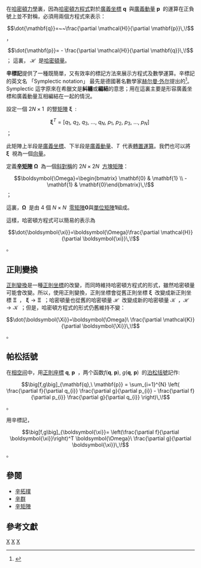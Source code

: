 {{noteTA
|G1=物理學
|G2=數學
|1=zh-hans:辛标记; zh-hant:辛標記;
}}
在[[哈密頓力學|哈密頓力學]]裏，因為[[哈密頓方程式|哈密頓方程式]]對於[[廣義坐標|廣義坐標]] <math>\mathbf{q}\,\!</math> 與[[廣義動量|廣義動量]] <math>\mathbf{p}\,\!</math> 的運算在正負號上並不對稱，必須用兩個方程式來表示：
:<math>\dot{\mathbf{q}}=~~\frac{\partial \mathcal{H}}{\partial \mathbf{p}}\,\!</math> ，
:<math>\dot{\mathbf{p}}= - \frac{\partial \mathcal{H}}{\partial \mathbf{q}}\,\!</math> ；
這裏， <math>\mathcal{H}\,\!</math> 是[[哈密頓量|哈密頓量]]。

'''辛標記'''提供了一種既簡單，又有效率的標記方法來展示方程式及數學運算。辛標記的英文名 「Symplectic notation」 最先是德國著名數學家[[赫尔曼·外尔|赫尔曼·外尔]]提出的<ref name="Herb1980">{{cite book |last=Goldstein|first=Herbert|title=Classical Mechanics|year=1980| location=United States of America | publisher=Addison Wesley| edition= 3rd| isbn=0201657023 | language=en| pages=pp. 343}}</ref>。 Symplectic 這字原來在希臘文是'''糾纏'''或'''編結'''的意思；用在這裏主要是形容廣義坐標和廣義動量互相編結在一起的情況。

設定一個 <math>2N\times 1\,\!</math> 的豎[[矩陣|矩陣]] <math>\boldsymbol{\xi}\,\!</math> :
:<math>\boldsymbol{\xi}^T=[q_1,\ q_2,\ q_3,\ \dots,\ q_N,\ p_1,\ p_2,\ p_3,\ \dots,\ p_N]\,\!</math> ；

此矩陣上半段是[[廣義坐標|廣義坐標]]、下半段是[[廣義動量|廣義動量]]、<math>T\,\!</math> 代表[[轉置矩陣|轉置運算]]。我們也可以將 <math>\boldsymbol{\xi}\,\!</math> 視為一個[[向量|向量]]。

定義'''[[辛矩陣|辛矩陣]]''' <math>\boldsymbol{\Omega}\,\!</math> 為一個[[斜對稱矩陣|斜對稱]]的 <math>2N\times 2N\,\!</math> [[方塊矩陣|方塊矩陣]]：

:<math>\boldsymbol{\Omega}=\begin{bmatrix} \mathbf{0} & \mathbf{1} \\ - \mathbf{1} &  \mathbf{0}\end{bmatrix}\,\!</math> ；

這裏，<math>\boldsymbol{\Omega}\,\!</math> 是由 4 個 <math>N\times N\,\!</math> [[零矩陣|零矩陣]]<math>\mathbf{0}</math>與[[單位矩陣|單位矩陣]]<math>\mathbf{1}</math>組成。

這樣，哈密頓方程式可以簡易的表示為
:<math>\dot{\boldsymbol{\xi}}=\boldsymbol{\Omega}\frac{\partial \mathcal{H}}{\partial \boldsymbol{\xi}}\,\!</math> 。

==正則變換==
[[正則變換|正則變換]]是一種[[正則坐標|正則坐標]]的改變，而同時維持哈密頓方程式的形式，雖然哈密頓量可能會改變。所以，使用正則變換，正則坐標會從舊正則坐標 <math>\boldsymbol{\xi}\,\!</math> 改變成新正則坐標 <math>\boldsymbol{\Xi} \,\!</math> ， <math>\boldsymbol{\xi} \rightarrow \boldsymbol{\Xi}\,\!</math> ；哈密頓量也從舊的哈密頓量 <math>\mathcal{H}\,\!</math> 改變成新的哈密頓量 <math>\mathcal{K}\,\!</math> ，<math>\mathcal{H} \rightarrow \mathcal{K}\,\!</math> ；但是，哈密頓方程式的形式仍舊維持不變：
:<math>\dot{\boldsymbol{\Xi}}=\boldsymbol{\Omega}\ \frac{\partial \mathcal{K}}{\partial \boldsymbol{\Xi}}\,\!</math> 。

==帕松括號==
在[[相空间|相空间]]中，用[[正則座標|正則座標]] <math>\mathbf{q},\ \mathbf{p}\,\!</math> ，两个函数<math> f(\mathbf{q},\ \mathbf{p}),\ g(\mathbf{q},\ \mathbf{p})\,\!</math> 的[[泊松括號|泊松括號]]記作:

:<math>\big[f,g\big]_{\mathbf{q},\ \mathbf{p}} = \sum_{i=1}^{N} \left(
\frac{\partial f}{\partial q_{i}} \frac{\partial g}{\partial p_{i}} -
\frac{\partial f}{\partial p_{i}} \frac{\partial g}{\partial q_{i}}
\right)\,\!</math> 。

用辛標記，
:<math>\big[f,g\big]_{\boldsymbol{\xi}}=
\left(\frac{\partial f}{\partial \boldsymbol{\xi}}\right)^T \boldsymbol{\Omega}\ \frac{\partial g}{\partial \boldsymbol{\xi}}\,\!</math> 。

==參閱==
*[[辛拓撲|辛拓撲]]
*[[辛群|辛群]]
*[[辛矩陣|辛矩陣]]

==參考文獻==
<references />

[[Category:經典力學|X]]
[[Category:哈密頓力學|X]]
[[Category:辛幾何|X]]